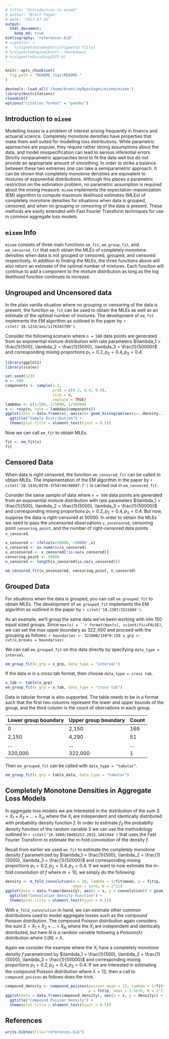 ```yaml
---
# title: "Introduction to mixem"
# author: "Brent Fagan"
# date: "2017-07-16"
output:   
  html_document:
    keep_md: true
bibliography: "references.bib"
# vignette: >
#   %\VignetteIndexEntry{Vignette Title}
# %\VignetteEngine{knitr::rmarkdown}
# %\VignetteEncoding{UTF-8}
---
```


```r
knitr::opts_chunk$set(
  fig.path = "README_figs/README-"
)
```

```r
devtools::load_all('/home/brent/myRpackages/mixem/mixem')
library(knitcitations)
cleanbib()
options("citation_format" = "pandoc")
```

## Introduction to `mixem`

Modelling losses is a problem of interest arising frequently in finance and actuarial science. Completely monotone densities have properties that make them well suited for modelling loss distributions. While parametric approaches are popular, they require rather strong assumptions about the data, and model misspecification can lead to serious inferential errors. Strictly nonparametric approaches tend to fit the data well but do not provide an appropriate amount of smoothing. In order to strike a balance between these two extremes one can take a semiparametric approach. It can be shown that completely monotone densities are equivalent to mixtures of exponential distributions. Although this places a parametric restriction on the estimation problem, no parametric assumption is required about the mixing measure. `mixem` implements the expectation-maximization (EM) algorithm to compute maximum likelihood estimates (MLEs) of completely monotone densities for situations when data is grouped, censored, and when no grouping or censoring of the data is present. These methods are easily extended with Fast Fourier Transform techniques for use in common aggregate loss models.

## `mixem` Info

`mixem` consists of three main functions `em_fit`, `em_group_fit`, and `em_censored_fit` that each obtain the MLEs of completely monotone densities when data is not grouped or censored, grouped, and censored respectively. In addition to finding the MLEs, the three functions above will also return an estimate of the optimal number of mixtures. Each function will continue to add a component to the mixture distribution as long as the log likelihood function continues to increase.

## Ungrouped and Uncensored data

In the plain vanilla situation where no grouping or censoring of the data is present, the function `em_fit` can be used to obtain the MLEs as well as an estimate of the optimal number of mixtures. The development of `em_fit` implements the EM algorithm as outlined in the paper by `r citet('10.1214/aos/1176345789')`.

Consider the following scenario where `n = 500` data points are generated from an exponential mixture distribution with rate parameters $\lambda_1 = \frac{1}{500}, \lambda_2 = \frac{1}{5000}, \lambda_3 = \frac{1}{50000}$ and corresponding mixing proportions $p_1 = 0.2, p_2 = 0.4, p_3 = 0.4$

```r
library(ggplot2)
library(scales)

set.seed(123)
n <- 500
components <- sample(1:3,
                     prob = c(0.2, 0.4, 0.4),
                     size = n,
                     replace = TRUE)
lambdas <- c(1/500, 1/5000, 1/50000)
x <- rexp(n, rate = lambdas[components])
ggplot(data = data.frame(x), aes(x))+ geom_histogram(aes(y=..density..), bins = 40) +
  ggtitle("Sample Distribution") +
  theme(plot.title = element_text(hjust = 0.5))
```

Now we can call `em_fit` to obtain MLEs.
```r
fit <- em_fit(x)
fit
```


## Censored Data

When data is right censored, the function `em_censored_fit` can be called to obtain MLEs. The implementation of the EM algorithm in the paper by `r citet('10.1016/0378-3758(94)00097-f')` is carried out in `em_censored_fit`.

Consider the same sample of data where `n = 500` data points are generated from an exponential mixture distribution with rate parameters $\lambda_1 = \frac{1}{500}, \lambda_2 = \frac{1}{5000}, \lambda_3 = \frac{1}{50000}$ and corresponding mixing proportions $p_1 = 0.2, p_2 = 0.4, p_3 = 0.4$. But now, suppose the data is right-censored at $50000$. In order to obtain the MLEs we need to pass the uncensored observations `x_uncensored`, censoring point `censoring_point`, and the number of right-censored data points `n_censored`.

```r
x_censored <- ifelse(x>50000,'>50000',x)
x_censored <- as.numeric(x_censored)
x_uncensored <- x_censored[!is.na(x_censored)]
censoring_point <- 50000
n_censored <- length(x_censored[is.na(x_censored)])

em_censored_fit(x_uncensored, censoring_point, n_censored)
```
## Grouped Data

For situations when the data is grouped, you can call `em_grouped_fit` to obtain MLEs. The development of `em_grouped_fit` implements the EM algorithm as outlined in the paper by `r citet('10.2307/2531869')`.

As an example, we'll group the same data we've been working with into 150 equal sized groups. Since `max(x) = ``r format(max(x), scientific=FALSE)`, we can set the max upper boundary as $322,000$ and proceed with the grouping as follows:
  ```r
boundaries <- 322000/150*0:150
x_grp <- cut(x,breaks = boundaries)
```

We can call `em_grouped_fit` on this data directly by specifying `data_type = interval`.
```r
em_group_fit(x_grp = x_grp, data_type = "interval")
```

If the data is in a cross tab format, then choose `data_type = cross tab`.
```r
x_tab <- table(x_grp)
em_group_fit(x_grp = x_tab, data_type = "cross tab")
```

Data in tabular format is also supported. The table needs to be in a format such that the first two columns represent the lower and upper bounds of the group, and the third column is the count of obervations in each group.

Lower group boundary | Upper group boundary | Count
-------------------- | ---------------------|------
  0                    | 2,150                |169
2,150                | 4,290                |51
...                  | ...                  |...
320,000              | 322,000              |1

Then `em_grouped_fit` can be called with `data_type = "tabular"`.
```r
em_group_fit(x_grp = table_data, data_type = "tabular")
```

## Completely Monotone Densities in Aggregate Loss Models
In aggregate loss models we are interested in the distribution of the sum $S = X_1+X_2+...+X_m$ where the $X_i$ are independent and identically distributed with probability density function $f$. In order to estimate $f_S$ the probabilty density function of the random variable $S$ we can use the methodology outlined in `r citet('10.1080/10485252.2015.1041944')` that uses the Fast Fourier Transform to estimate the m-fold convolution of the density $f$.

Recall from earlier we used `em_fit` to estimate the completely monotone density $f$ parametrized by $\lambda_1 = \frac{1}{500}, \lambda_2 = \frac{1}{5000}, \lambda_3 = \frac{1}{50000}$ and corresponding mixing proportions $p_1 = 0.2, p_2 = 0.4, p_3 = 0.4$. If we want to now estimate the m-fold convolution of $f$ where $m=10$, we simply do the following:

```r
density <- m_fold_convolution(m = 10, lambda = 1/fit$mean, p = fit$p,
                              xmax = 1e+6, N = 2^21)
ggplot(data = data.frame(density), aes(x = x, y = convolution)) + geom_line() +
  ggtitle("Convolution Density Function") +
  theme(plot.title = element_text(hjust = 0.5))
```

With `m_fold_convolution` in hand, we can estimate other common distributions used to model aggregate losses such as the compound Poisson distribution. The compound Poisson distribution again considers the sum $S = X_1 + X_2 +...+X_N$ where the $X_i$ are independent and identically distributed, but here $N$ is a random variable following a $Poisson(\lambda)$ distribution where $\mathbb{E}(N)=\lambda$.

Again we consider the example where the $X_i$ have a completely monotone density $f$ parametrized by $\lambda_1 = \frac{1}{500}, \lambda_2 = \frac{1}{5000}, \lambda_3 = \frac{1}{50000}$ and corresponding mixing proportions $p_1 = 0.2, p_2 = 0.4, p_3 = 0.4$. If we are interested in estimating the compound Poisson distribution where $\lambda=12$, then a call to `compound_poisson` as follows does the trick.

```r
compound_density <- compound_poisson(poisson_mean = 12, lambda = 1/fit$mean,
                                     p = fit$p, xmax = 1.5e+6, N = 2^21)
ggplot(data = data.frame(compound_density), aes(x = x, y = density)) + geom_line() +
  ggtitle("Compound Poisson Density") +
  theme(plot.title = element_text(hjust = 0.5))
```

## References

```r
write.bibtex(file="references.bib")
```
